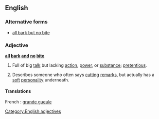 ==English==

===Alternative forms===
* [[all bark but no bite]]

===Adjective===
'''[[all]] [[bark]] [[and]] [[no]] [[bite]]'''

# {{idiom}} Full of big [[talk]] but lacking [[action]], [[power]], or [[substance]]; [[pretentious]].
# {{idiom}} Describes someone who often says [[cutting]] [[remarks]], but actually has a [[soft]] [[personality]] underneath.

====Translations====
French : [[grande gueule]]

[[Category:English adjectives]]
